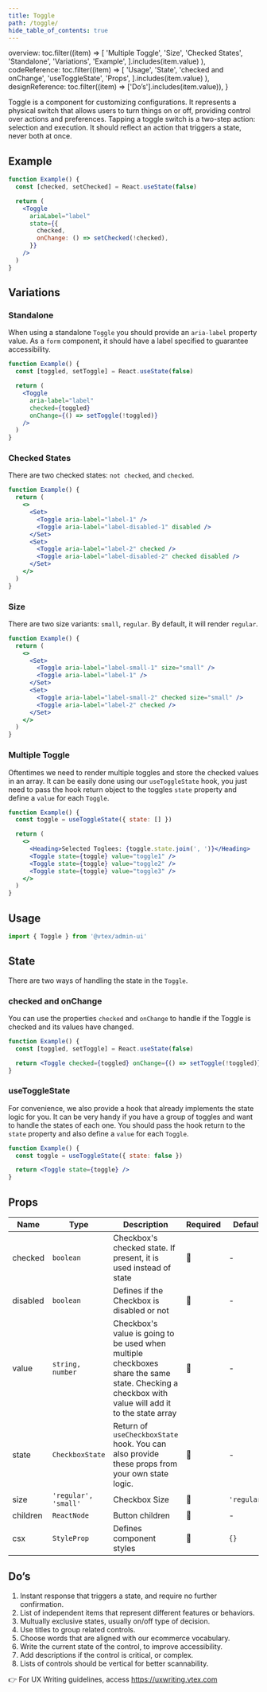 ```yaml
---
title: Toggle
path: /toggle/
hide_table_of_contents: true
---
```



  overview: toc.filter((item) =>
    [
      'Multiple Toggle',
      'Size',
      'Checked States',
      'Standalone',
      'Variations',
      'Example',
    ].includes(item.value)
  ),
  codeReference: toc.filter((item) =>
    [
      'Usage',
      'State',
      'checked and onChange',
      'useToggleState',
      'Props',
    ].includes(item.value)
  ),
  designReference: toc.filter((item) => ['Do’s'].includes(item.value)),
}

<Page toc={tabToc} hasTabs>
  <Panel id="overview">

Toggle is a component for customizing configurations. It represents a physical switch that allows users to turn things on or off, providing control over actions and preferences. Tapping a toggle switch is a two-step action: selection and execution. It should reflect an action that triggers a state, never both at once.

## Example

```jsx live
function Example() {
  const [checked, setChecked] = React.useState(false)

  return (
    <Toggle
      ariaLabel="label"
      state={{
        checked,
        onChange: () => setChecked(!checked),
      }}
    />
  )
}
```

## Variations

### Standalone

When using a standalone `Toggle` you should provide an `aria-label` property value. As a `form` component, it should have a label specified to guarantee accessibility.

```jsx live
function Example() {
  const [toggled, setToggle] = React.useState(false)

  return (
    <Toggle
      aria-label="label"
      checked={toggled}
      onChange={() => setToggle(!toggled)}
    />
  )
}
```

### Checked States

There are two checked states: `not checked`, and `checked`.

```jsx live
function Example() {
  return (
    <>
      <Set>
        <Toggle aria-label="label-1" />
        <Toggle aria-label="label-disabled-1" disabled />
      </Set>
      <Set>
        <Toggle aria-label="label-2" checked />
        <Toggle aria-label="label-disabled-2" checked disabled />
      </Set>
    </>
  )
}
```

### Size

There are two size variants: `small`, `regular`. By default, it will render `regular`.

```jsx live
function Example() {
  return (
    <>
      <Set>
        <Toggle aria-label="label-small-1" size="small" />
        <Toggle aria-label="label-1" />
      </Set>
      <Set>
        <Toggle aria-label="label-small-2" checked size="small" />
        <Toggle aria-label="label-2" checked />
      </Set>
    </>
  )
}
```

### Multiple Toggle

Oftentimes we need to render multiple toggles and store the checked values in an array. It can be easily done using our `useToggleState` hook, you just need to pass the hook return object to the toggles `state` property and define a `value` for each `Toggle`.

```jsx live
function Example() {
  const toggle = useToggleState({ state: [] })

  return (
    <>
      <Heading>Selected Toglees: {toggle.state.join(', ')}</Heading>
      <Toggle state={toggle} value="toggle1" />
      <Toggle state={toggle} value="toggle2" />
      <Toggle state={toggle} value="toggle3" />
    </>
  )
}
```

</Panel>
<Panel id="codeReference">

## Usage

```jsx isStatic
import { Toggle } from '@vtex/admin-ui'
```

## State

There are two ways of handling the state in the `Toggle`.

### checked and onChange

You can use the properties `checked` and `onChange` to handle if the Toggle is checked and its values have changed.

```jsx live
function Example() {
  const [toggled, setToggle] = React.useState(false)

  return <Toggle checked={toggled} onChange={() => setToggle(!toggled)} />
}
```

### useToggleState

For convenience, we also provide a hook that already implements the state logic for you. It can be very handy if you have a group of toggles and want to handle the states of each one. You should pass the hook return to the `state` property and also define a `value` for each `Toggle`.

```jsx live
function Example() {
  const toggle = useToggleState({ state: false })

  return <Toggle state={toggle} />
}
```

## Props

| Name     | Type                 | Description                                                                                                                                       | Required | Default     |
| -------- | -------------------- | ------------------------------------------------------------------------------------------------------------------------------------------------- | -------- | ----------- |
| checked  | `boolean`            | Checkbox's checked state. If present, it is used instead of state                                                                                 | 🚫       | -           |
| disabled | `boolean`            | Defines if the Checkbox is disabled or not                                                                                                        | 🚫       | -           |
| value    | `string, number`     | Checkbox's value is going to be used when multiple checkboxes share the same state. Checking a checkbox with value will add it to the state array | 🚫       | -           |
| state    | `CheckboxState`      | Return of `useCheckboxState` hook. You can also provide these props from your own state logic.                                                    | 🚫       | -           |
| size     | `'regular', 'small'` | Checkbox Size                                                                                                                                     | 🚫       | `'regular'` |
| children | `ReactNode`          | Button children                                                                                                                                   | 🚫       | -           |
| csx      | `StyleProp`          | Defines component styles                                                                                                                          | 🚫       | `{}`        |

</Panel>
<Panel id="designReference">

## Do’s

1. Instant response that triggers a state, and require no further confirmation.
2. List of independent items that represent different features or behaviors.
3. Multually exclusive states, usually on/off type of decision.
4. Use titles to group related controls.
5. Choose words that are aligned with our ecommerce vocabulary.
6. Write the current state of the control, to improve accessibility.
7. Add descriptions if the control is critical, or complex.
8. Lists of controls should be vertical for better scannability.

👉 For UX Writing guidelines, access https://uxwriting.vtex.com

</Panel>
</Page>
